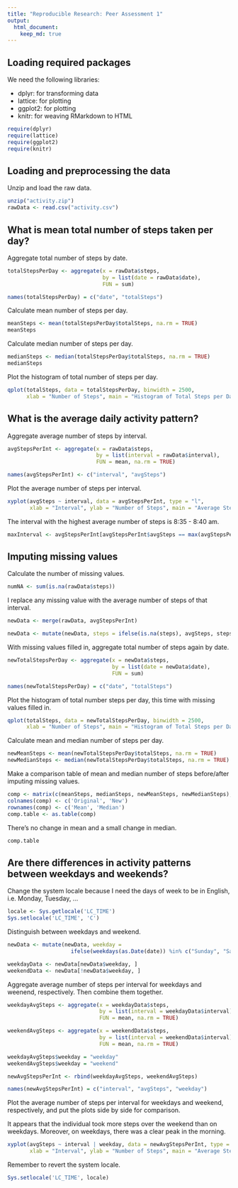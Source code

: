 ```yaml
---
title: "Reproducible Research: Peer Assessment 1"
output: 
  html_document:
    keep_md: true
---
```


## Loading required packages
We need the following libraries:

- dplyr: for transforming data
- lattice: for plotting
- ggplot2: for plotting
- knitr: for weaving RMarkdown to HTML

```r
require(dplyr)
require(lattice)
require(ggplot2)
require(knitr)
```


## Loading and preprocessing the data

Unzip and load the raw data.

```r
unzip("activity.zip")
rawData <- read.csv("activity.csv")
```


## What is mean total number of steps taken per day?

Aggregate total number of steps by date.

```r
totalStepsPerDay <- aggregate(x = rawData$steps, 
							  by = list(date = rawData$date), 
							  FUN = sum)

names(totalStepsPerDay) = c("date", "totalSteps")
```

Calculate mean number of steps per day.

```r
meanSteps <- mean(totalStepsPerDay$totalSteps, na.rm = TRUE)
meanSteps
```

Calculate median number of steps per day.

```r
medianSteps <- median(totalStepsPerDay$totalSteps, na.rm = TRUE)
medianSteps
```

Plot the histogram of total number of steps per day.

```r
qplot(totalSteps, data = totalStepsPerDay, binwidth = 2500, 
	  xlab = "Number of Steps", main = "Histogram of Total Steps per Day")
```


## What is the average daily activity pattern?

Aggregate average number of steps by interval.

```r
avgStepsPerInt <- aggregate(x = rawData$steps, 
							by = list(interval = rawData$interval), 
							FUN = mean, na.rm = TRUE)

names(avgStepsPerInt) <- c("interval", "avgSteps")
```

Plot the average number of steps per interval.

```r
xyplot(avgSteps ~ interval, data = avgStepsPerInt, type = "l", 
	   xlab = "Interval", ylab = "Number of Steps", main = "Average Steps per Interval")
```

The interval with the highest average number of steps is 8:35 - 8:40 am.

```r
maxInterval <- avgStepsPerInt[avgStepsPerInt$avgSteps == max(avgStepsPerInt$avgSteps), 1]
```


## Imputing missing values

Calculate the number of missing values.

```r
numNA <- sum(is.na(rawData$steps))
```

I replace any missing value with the average number of steps of that interval.

```r
newData <- merge(rawData, avgStepsPerInt)

newData <- mutate(newData, steps = ifelse(is.na(steps), avgSteps, steps))
```

With missing values filled in, aggregate total number of steps again by date.

```r
newTotalStepsPerDay <- aggregate(x = newData$steps, 
								 by = list(date = newData$date), 
								 FUN = sum)

names(newTotalStepsPerDay) = c("date", "totalSteps")
```

Plot the histogram of total number steps per day, this time with missing values filled in.

```r
qplot(totalSteps, data = newTotalStepsPerDay, binwidth = 2500,
	  xlab = "Number of Steps", main = "Histogram of Total Steps per Day")
```

Calculate mean and median number of steps per day.

```r
newMeanSteps <- mean(newTotalStepsPerDay$totalSteps, na.rm = TRUE)
newMedianSteps <- median(newTotalStepsPerDay$totalSteps, na.rm = TRUE)
```

Make a comparison table of mean and median number of steps before/after imputing missing values.

```r
comp <- matrix(c(meanSteps, medianSteps, newMeanSteps, newMedianSteps), ncol = 2)
colnames(comp) <- c('Original', 'New')
rownames(comp) <- c('Mean', 'Median')
comp.table <- as.table(comp)
```

There's no change in mean and a small change in median.

```r
comp.table
```


## Are there differences in activity patterns between weekdays and weekends?

Change the system locale because I need the days of week to be in English, i.e. Monday, Tuesday, ...


```r
locale <- Sys.getlocale('LC_TIME')
Sys.setlocale('LC_TIME', 'C')
```

Distinguish between weekdays and weekend.

```r
newData <- mutate(newData, weekday = 
				  	ifelse(weekdays(as.Date(date)) %in% c("Sunday", "Saturday"), FALSE, TRUE))

weekdayData <- newData[newData$weekday, ]
weekendData <- newData[!newData$weekday, ]
```

Aggregate average number of steps per interval for weekdays and weenend, respectively. Then combine them together.

```r
weekdayAvgSteps <- aggregate(x = weekdayData$steps, 
							 by = list(interval = weekdayData$interval), 
							 FUN = mean, na.rm = TRUE)

weekendAvgSteps <- aggregate(x = weekendData$steps, 
							 by = list(interval = weekendData$interval), 
							 FUN = mean, na.rm = TRUE)

weekdayAvgSteps$weekday = "weekday"
weekendAvgSteps$weekday = "weekend"

newAvgStepsPerInt <- rbind(weekdayAvgSteps, weekendAvgSteps)

names(newAvgStepsPerInt) = c("interval", "avgSteps", "weekday")
```

Plot the average number of steps per interval for weekdays and weekend, respectively, and put the plots side by side for comparison.  

It appears that the individual took more steps over the weekend than on weekdays. Moreover, on weekdays, there was a clear peak in the morning.

```r
xyplot(avgSteps ~ interval | weekday, data = newAvgStepsPerInt, type = "l", layout = c(1, 2),
	   xlab = "Interval", ylab = "Number of Steps", main = "Average Steps per Interval")
```

Remember to revert the system locale.

```r
Sys.setlocale('LC_TIME', locale)
```

